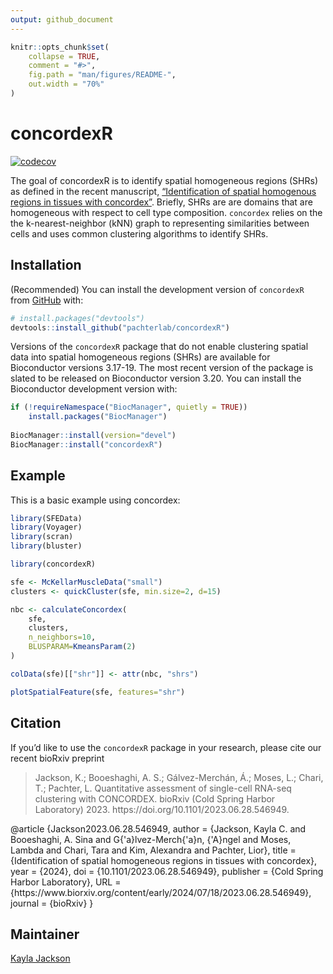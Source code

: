 ```yaml
---
output: github_document
---
```


<!-- README.md is generated from README.Rmd. Please edit that file -->

```r
knitr::opts_chunk$set(
    collapse = TRUE,
    comment = "#>",
    fig.path = "man/figures/README-",
    out.width = "70%"
)
```

# concordexR

<!-- badges: start -->
[![codecov](https://codecov.io/gh/pachterlab/concordexR/branch/main/graph/badge.svg?token=FSASJPR4T5)](https://codecov.io/gh/pachterlab/concordexR)
<!-- badges: end -->


The goal of concordexR is to identify spatial homogeneous regions (SHRs) as 
defined in the recent manuscript, ["Identification of spatial homogenous regions in tissues with concordex"](https://doi.org/10.1101/2023.06.28.546949). Briefly, SHRs are are 
domains that are homogeneous with respect to cell type composition. `concordex` 
relies on the the k-nearest-neighbor (kNN) graph to representing similarities 
between cells and uses common clustering algorithms to identify SHRs.

## Installation

(Recommended) You can install the development version of `concordexR` from
[GitHub](https://github.com/) with:

```r
# install.packages("devtools")
devtools::install_github("pachterlab/concordexR")
```

Versions of the `concordexR` package that do not enable clustering spatial data
into spatial homogeneous regions (SHRs) are available for Bioconductor versions
3.17-19. The most recent version of the package is slated to be released on 
Bioconductor version 3.20. You can install the Bioconductor development version 
with: 

```r
if (!requireNamespace("BiocManager", quietly = TRUE))
    install.packages("BiocManager")
    
BiocManager::install(version="devel")
BiocManager::install("concordexR")
```

## Example

This is a basic example using concordex:

```r
library(SFEData)
library(Voyager)
library(scran)
library(bluster)

library(concordexR)
```

```r
sfe <- McKellarMuscleData("small")
clusters <- quickCluster(sfe, min.size=2, d=15)
```

```r
nbc <- calculateConcordex(
    sfe,
    clusters,
    n_neighbors=10,
    BLUSPARAM=KmeansParam(2)
)

colData(sfe)[["shr"]] <- attr(nbc, "shrs")
```

```r
plotSpatialFeature(sfe, features="shr")
```

## Citation

If you'd like to use the `concordexR` package in your research, please cite our
recent bioRxiv preprint

>  Jackson, K.; Booeshaghi, A. S.; Gálvez-Merchán, Á.; Moses, L.; Chari, T.; Pachter, L. Quantitative assessment of single-cell RNA-seq clustering with CONCORDEX. bioRxiv (Cold Spring Harbor Laboratory) 2023. https://doi.org/10.1101/2023.06.28.546949.

   @article {Jackson2023.06.28.546949,
        author = {Jackson, Kayla C. and Booeshaghi, A. Sina and G{\'a}lvez-Merch{\'a}n, {\'A}ngel and Moses, Lambda                 and Chari, Tara and Kim, Alexandra and Pachter, Lior},
	    title = {Identification of spatial homogeneous regions in tissues with concordex},
	    year = {2024},
	    doi = {10.1101/2023.06.28.546949},
	    publisher = {Cold Spring Harbor Laboratory},
	    URL = {https://www.biorxiv.org/content/early/2024/07/18/2023.06.28.546949},
	    journal = {bioRxiv}
    }
    
## Maintainer

[Kayla Jackson](https://github.com/kayla-jackson)

